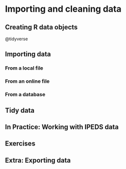 # Importing and cleaning data {#sec-data}

## Creating R data objects

@tidyverse

## Importing data

### From a local file

### From an online file

### From a database


## Tidy data

## In Practice: Working with IPEDS data

## Exercises {.unnumbered}

## Extra: Exporting data {.unnumbered}